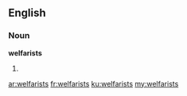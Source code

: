 ==English==

===Noun===
'''welfarists'''

# {{rare|pejorative|derisive}} {{plural of|welfarist}}

[[ar:welfarists]]
[[fr:welfarists]]
[[ku:welfarists]]
[[my:welfarists]]